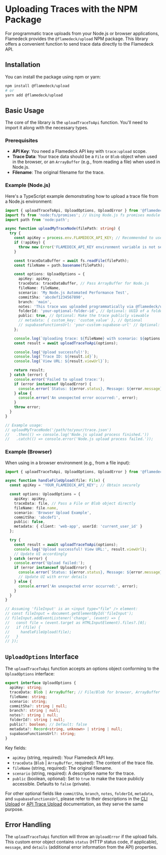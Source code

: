 
# Uploading Traces with the NPM Package

For programmatic trace uploads from your Node.js or browser applications, Flamedeck provides the `@flamedeck/upload` NPM package. This library offers a convenient function to send trace data directly to the Flamedeck API.

## Installation

You can install the package using npm or yarn:

```bash
npm install @flamedeck/upload
# or
yarn add @flamedeck/upload
```

## Basic Usage

The core of the library is the `uploadTraceToApi` function. You'll need to import it along with the necessary types.

### Prerequisites

*   **API Key**: You need a Flamedeck API key with `trace:upload` scope.
*   **Trace Data**: Your trace data should be a `File` or `Blob` object when used in the browser, or an `ArrayBuffer` (e.g., from reading a file) when used in Node.js.
*   **Filename**: The original filename for the trace.

### Example (Node.js)

Here's a TypeScript example demonstrating how to upload a trace file from a Node.js environment:

```typescript
import { uploadTraceToApi, UploadOptions, UploadError } from '@flamedeck/upload';
import fs from 'node:fs/promises'; // Using Node.js fs promises module
import path from 'node:path';

async function uploadMyTraceNode(filePath: string) {
  try {
    const apiKey = process.env.FLAMEDECK_API_KEY; // Recommended to use environment variables
    if (!apiKey) {
      throw new Error('FLAMEDECK_API_KEY environment variable is not set.');
    }

    const traceDataBuffer = await fs.readFile(filePath);
    const fileName = path.basename(filePath);

    const options: UploadOptions = {
      apiKey: apiKey,
      traceData: traceDataBuffer, // Pass ArrayBuffer for Node.js
      fileName: fileName,
      scenario: 'My Node.js Automated Performance Test',
      commitSha: 'abcdef1234567890',
      branch: 'main',
      notes: 'This trace was uploaded programmatically via @flamedeck/upload from Node.js.',
      folderId: 'your-optional-folder-id', // Optional: UUID of a folder
      public: true, // Optional: Make the trace publicly viewable
      // metadata: { custom_key: 'custom_value' }, // Optional
      // supabaseFunctionsUrl: 'your-custom-supabase-url' // Optional: For self-hosted or testing
    };

    console.log(`Uploading trace: ${fileName} with scenario: ${options.scenario}...`);
    const result = await uploadTraceToApi(options);

    console.log('Upload successful!');
    console.log(`Trace ID: ${result.id}`);
    console.log(`View URL: ${result.viewUrl}`);

    return result;
  } catch (error) {
    console.error('Failed to upload trace:');
    if (error instanceof UploadError) {
      console.error(`Status: ${error.status}, Message: ${error.message}`, error.details);
    } else {
      console.error('An unexpected error occurred:', error);
    }
    throw error;
  }
}

// Example usage:
// uploadMyTraceNode('/path/to/your/trace.json')
//   .then(() => console.log('Node.js upload process finished.'))
//   .catch(() => console.error('Node.js upload process failed.'));
```

### Example (Browser)

When using in a browser environment (e.g., from a file input):

```typescript
import { uploadTraceToApi, UploadOptions, UploadError } from '@flamedeck/upload';

async function handleFileUpload(file: File) {
  const apiKey = 'YOUR_FLAMEDECK_API_KEY'; // Obtain securely

  const options: UploadOptions = {
    apiKey: apiKey,
    traceData: file, // Pass a File or Blob object directly
    fileName: file.name,
    scenario: 'Browser Upload Example',
    commitSha: 'abcdef1',
    public: false,
    metadata: { client: 'web-app', userId: 'current_user_id' }
  };

  try {
    const result = await uploadTraceToApi(options);
    console.log('Upload successful! View URL:', result.viewUrl);
    // Update UI accordingly
  } catch (error) {
    console.error('Upload failed:');
    if (error instanceof UploadError) {
      console.error(`Status: ${error.status}, Message: ${error.message}`, error.details);
      // Update UI with error details
    } else {
      console.error('An unexpected error occurred:', error);
    }
  }
}

// Assuming 'fileInput' is an <input type="file" /> element:
// const fileInput = document.getElementById('fileInput');
// fileInput.addEventListener('change', (event) => {
//   const file = (event.target as HTMLInputElement).files?.[0];
//   if (file) {
//     handleFileUpload(file);
//   }
// });
```

## `UploadOptions` Interface

The `uploadTraceToApi` function accepts an options object conforming to the `UploadOptions` interface:

```typescript
export interface UploadOptions {
  apiKey: string;
  traceData: Blob | ArrayBuffer; // File/Blob for browser, ArrayBuffer for Node.js
  fileName: string;
  scenario: string;
  commitSha?: string | null;
  branch?: string | null;
  notes?: string | null;
  folderId?: string | null;
  public?: boolean; // Default: false
  metadata?: Record<string, unknown> | string | null;
  supabaseFunctionsUrl?: string;
}
```

Key fields:

*   `apiKey` (string, required): Your Flamedeck API key.
*   `traceData` (`Blob` | `ArrayBuffer`, required): The content of the trace file.
*   `fileName` (string, required): The original filename.
*   `scenario` (string, required): A descriptive name for the trace.
*   `public` (boolean, optional): Set to `true` to make the trace publicly accessible. Defaults to `false` (private).

For other optional fields like `commitSha`, `branch`, `notes`, `folderId`, `metadata`, and `supabaseFunctionsUrl`, please refer to their descriptions in the [CLI Upload](/docs/cli-upload#available-options) or [API Trace Upload](/docs/api#query-parameters) documentation, as they serve the same purpose.

## Error Handling

The `uploadTraceToApi` function will throw an `UploadError` if the upload fails. This custom error object contains `status` (HTTP status code, if applicable), `message`, and `details` (additional error information from the API) properties. 

<DocsPager title="React Native" href="/docs/react-native" />